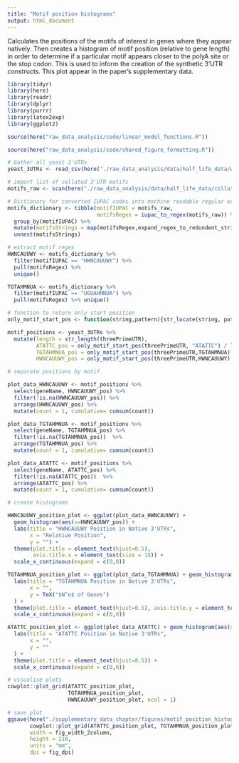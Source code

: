 ```yaml
---
title: "Motif position histograms"
output: html_document
---
```


Calculates the positions of the motifs of interest in genes where they appear natively. Then creates a histogram of motif position (relative to gene length) in order to determine if a particular motif appears closer to the polyA site or the stop codon. This is used to inform the creation of the synthetic 3'UTR constructs. This plot appear in the paper's supplementary data.

```r
library(tidyr)
library(here)
library(readr)
library(dplyr)
library(purrr)
library(latex2exp)
library(ggplot2)

source(here("raw_data_analysis/code/linear_model_functions.R"))

source(here("raw_data_analysis/code/shared_figure_formatting.R"))

# Gather all yeast 3'UTRs
yeast_3UTRs <- read_csv(here("./raw_data_analysis/data/half_life_data/whole_genome_3UTR.csv"))

# import list of collated 3'UTR motifs
motifs_raw <- scan(here("./raw_data_analysis/data/half_life_data/collated_suspected_decay_motifs.txt"), character())

# Dictionary for converted IUPAC codes into machine readable regular expressions and converting U -> T
motifs_dictionary <- tibble(motifIUPAC = motifs_raw,
                            motifsRegex = iupac_to_regex(motifs_raw)) %>% 
  group_by(motifIUPAC) %>%
  mutate(motifsStrings = map(motifsRegex,expand_regex_to_redundent_strings)) %>%
  unnest(motifsStrings) 

```

```r
# extract motif regex
HWNCAUUWY <- motifs_dictionary %>% 
  filter(motifIUPAC == "HWNCAUUWY") %>% 
  pull(motifsRegex) %>% 
  unique()

TGTAHMNUA <- motifs_dictionary %>% 
  filter(motifIUPAC == "UGUAHMNUA") %>% 
  pull(motifsRegex) %>% unique()

# function to return only start position
only_motif_start_pos <- function(string,pattern){str_locate(string, pattern)[,1]}

motif_positions <- yeast_3UTRs %>% 
  mutate(length = str_length(threePrimeUTR), 
         ATATTC_pos = only_motif_start_pos(threePrimeUTR, "ATATTC") / length, 
         TGTAHMNUA_pos = only_motif_start_pos(threePrimeUTR,TGTAHMNUA) / length, 
         HWNCAUUWY_pos = only_motif_start_pos(threePrimeUTR,HWNCAUUWY) / length)
```

```r
# separate positions by motif

plot_data_HWNCAUUWY <- motif_positions %>% 
  select(geneName, HWNCAUUWY_pos) %>% 
  filter(!is.na(HWNCAUUWY_pos)) %>% 
  arrange(HWNCAUUWY_pos) %>% 
  mutate(count = 1, cumulative= cumsum(count))

plot_data_TGTAHMNUA <- motif_positions %>% 
  select(geneName, TGTAHMNUA_pos) %>% 
  filter(!is.na(TGTAHMNUA_pos))  %>% 
  arrange(TGTAHMNUA_pos) %>% 
  mutate(count = 1, cumulative= cumsum(count))

plot_data_ATATTC <- motif_positions %>% 
  select(geneName, ATATTC_pos) %>% 
  filter(!is.na(ATATTC_pos))  %>% 
  arrange(ATATTC_pos) %>% 
  mutate(count = 1, cumulative= cumsum(count))

# create histograms

HWNCAUUWY_position_plot <- ggplot(plot_data_HWNCAUUWY) + 
  geom_histogram(aes(x=HWNCAUUWY_pos)) +
  labs(title = "HWNCAUUWY Position in Native 3'UTRs",
       x = "Relative Position",
       y = "") +
  theme(plot.title = element_text(hjust=0.5), 
        axis.title.x = element_text(size = 15)) +
  scale_x_continuous(expand = c(0,0))

TGTAHMNUA_position_plot <- ggplot(plot_data_TGTAHMNUA) + geom_histogram(aes(x=TGTAHMNUA_pos)) +
  labs(title = "TGTAHMNUA Position in Native 3'UTRs",
       x = "",
       y = TeX("$N^o$ of Genes")
  ) +
  theme(plot.title = element_text(hjust=0.5), axis.title.y = element_text(size = 15)) +
  scale_x_continuous(expand = c(0,0))

ATATTC_position_plot <- ggplot(plot_data_ATATTC) + geom_histogram(aes(x=ATATTC_pos)) +
  labs(title = "ATATTC Position in Native 3'UTRs",
       x = "",
       y = ""
  ) +
  theme(plot.title = element_text(hjust=0.5)) +
  scale_x_continuous(expand = c(0,0))

# visualise plots
cowplot::plot_grid(ATATTC_position_plot, 
                   TGTAHMNUA_position_plot, 
                   HWNCAUUWY_position_plot, ncol = 1)

# save plot
ggsave(here("./supplementary_data_chapter/figures/motif_position_histograms.png"),
       cowplot::plot_grid(ATATTC_position_plot, TGTAHMNUA_position_plot, HWNCAUUWY_position_plot, ncol = 1),
       width = fig_width_2column, 
       height = 210,
       units = "mm",
       dpi = fig_dpi)
```